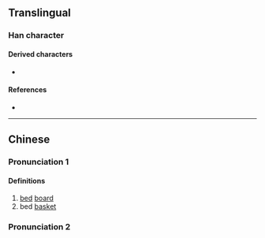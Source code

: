 {{character info}}
==Translingual==

===Han character===
{{Han char|rn=91|rad=片|as=09|sn=13|four=23027|canj=LLHSB,LLISB,LNHSB,LNISB,XLLHS,XLLIS,XLNHS,XLNIS|ids=⿰片扁}}

====Derived characters====
* {{l|mul|[[𦽃]]}}

====References====
* {{Han ref|kx=0694.020|dkj=19870|dj=1107.120|hdz=32019.030|uh=7251|ud=29265}}

----

==Chinese==
{{zh-forms}}

===Pronunciation 1===
{{zh-pron
|m=biān
|c=bin1
|mc=y
|oc=y
|ma=
|cat=n
}}

====Definitions====
{{zh-hanzi}}

# [[bed]] [[board]]
# bed [[basket]]

===Pronunciation 2===
{{zh-see|綿|a}}